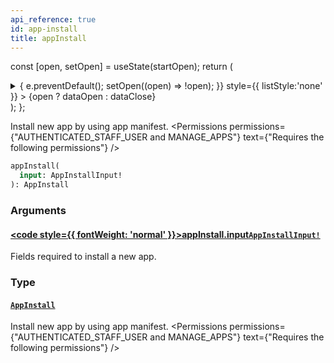 ```yaml
---
api_reference: true
id: app-install
title: appInstall
---
```






const [open, setOpen] = useState(startOpen);
return (
<details {...(open ? { open: true } : {})} className="details" style={{ border:'none', boxShadow:'none', background:'var(--ifm-background-color)' }}>
<summary
onClick={(e) => {
e.preventDefault();
setOpen((open) => !open);
}}
style={{ listStyle:'none' }} >
{open ? dataOpen : dataClose}
</summary>
{open && children}
</details>
);
};

Install new app by using app manifest. 
<Permissions permissions={"AUTHENTICATED_STAFF_USER and MANAGE_APPS"} text={"Requires the following permissions"} />


```graphql
appInstall(
  input: AppInstallInput!
): AppInstall
```

### Arguments

#### [<code style={{ fontWeight: 'normal' }}>appInstall.<b>input</b></code>](#)<Bullet />[`AppInstallInput!`](../../../api-reference/apps/inputs/app-install-input.mdx) <Badge class="badge badge--secondary" text="non-null"/> <Badge class="badge badge--secondary" text="input"/> <Badge class="badge badge--secondary" text="apps"/>

Fields required to install a new app.

### Type

#### [`AppInstall`](../../../api-reference/apps/objects/app-install.mdx) <Badge class="badge badge--secondary" text="object"/> <Badge class="badge badge--secondary" text="apps"/>

Install new app by using app manifest. 
<Permissions permissions={"AUTHENTICATED_STAFF_USER and MANAGE_APPS"} text={"Requires the following permissions"} />


